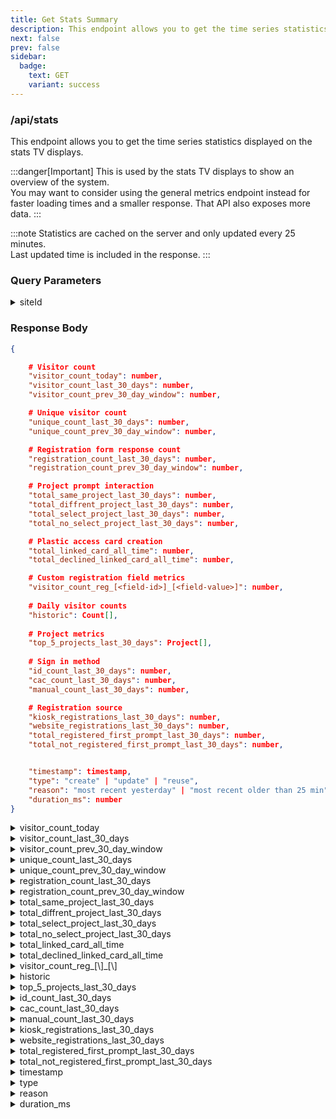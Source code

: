 ```yaml
---
title: Get Stats Summary
description: This endpoint allows you to get the time series statistics displayed on the stats TV displays.
next: false
prev: false
sidebar:
  badge:
    text: GET
    variant: success
---
```





### <Badge text="GET" variant="success" size="large"/> /api/stats
This endpoint allows you to get the time series statistics displayed on the stats TV displays.

:::danger[Important]
This is used by the stats TV displays to show an overview of the system.<br/>
You may want to consider using the general metrics endpoint instead for faster loading times and a smaller response.  That API also exposes more data.
:::

:::note
Statistics are cached on the server and only updated every 25 minutes.<br/>
Last updated time is included in the response.
:::


### Query Parameters
<details>
    <summary>siteId</summary>
    ID of the subsite to filter announcements by.  Default is "main".
</details>


### Response Body
```json
{

    # Visitor count
    "visitor_count_today": number,
    "visitor_count_last_30_days": number,
    "visitor_count_prev_30_day_window": number,

    # Unique visitor count
    "unique_count_last_30_days": number,
    "unique_count_prev_30_day_window": number,

    # Registration form response count
    "registration_count_last_30_days": number,
    "registration_count_prev_30_day_window": number,

    # Project prompt interaction
    "total_same_project_last_30_days": number,
    "total_diffrent_project_last_30_days": number,
    "total_select_project_last_30_days": number,
    "total_no_select_project_last_30_days": number,

    # Plastic access card creation
    "total_linked_card_all_time": number,
    "total_declined_linked_card_all_time": number,

    # Custom registration field metrics
    "visitor_count_reg_[<field-id>]_[<field-value>]": number,
    
    # Daily visitor counts
    "historic": Count[],
    
    # Project metrics
    "top_5_projects_last_30_days": Project[],
    
    # Sign in method
    "id_count_last_30_days": number,
    "cac_count_last_30_days": number,
    "manual_count_last_30_days": number,

    # Registration source
    "kiosk_registrations_last_30_days": number,
    "website_registrations_last_30_days": number,
    "total_registered_first_prompt_last_30_days": number,
    "total_not_registered_first_prompt_last_30_days": number,


    "timestamp": timestamp,
    "type": "create" | "update" | "reuse",
    "reason": "most recent yesterday" | "most recent older than 25 min" | "within cooldown",
    "duration_ms": number
}
```
<details>
    <summary>visitor_count_today</summary>
    How many total visitors signed in to the system today.<br/>
    This includes duplicate visitors if they entered, exited, and entered again.<br/>
    This endpoint does not provide a daily unique visitor count.
</details>
<details>
    <summary>visitor_count_last_30_days</summary>
    How many total visitors signed in to the system in the last 30 days.<br/>
    This includes duplicate visitors if they entered, exited, and entered again.<br/>
    See `unique_count_last_30_day` for unique visitors.
</details>
<details>
    <summary>visitor_count_prev_30_day_window</summary>
    How many total visitors signed in to the system 60-30 days ago. (previous period)<br/>
    This includes duplicate visitors if they entered, exited, and entered again.<br/>
    See `unique_count_prev_30_day_window` for unique visitors.
</details>

<details>
    <summary>unique_count_last_30_days</summary>
    How many unique visitors signed in to the system in the last 30 days.
</details>
<details>
    <summary>unique_count_prev_30_day_window</summary>
    How many unique visitors signed in to the system 60-30 days ago. (previous period)
</details>

<details>
    <summary>registration_count_last_30_days</summary>
    How many registration form responses were submitted in the last 30 days.
</details>
<details>
    <summary>registration_count_prev_30_day_window</summary>
    How many registration form responses were submitted 60-30 days ago. (previous period)
</details>

<details>
    <summary>total_same_project_last_30_days</summary>
    How many visitors selected the same project as their last visit in the last 30 days.
</details>
<details>
    <summary>total_diffrent_project_last_30_days</summary>
    How many visitors selected a different project than their last visit in the last 30 days.
</details>
<details>
    <summary>total_select_project_last_30_days</summary>
    How many visitors selected a project in the last 30 days.
</details>
<details>
    <summary>total_no_select_project_last_30_days</summary>
    How many visitors did not select a project and ignored the prompt in the last 30 days.
</details>
<details>
    <summary>total_linked_card_all_time</summary>
    How many plastic access cards have been linked to the system all time.
</details>
<details>
    <summary>total_declined_linked_card_all_time</summary>
    How many users have declined the offer for a plastic access card all time.
</details>
<details>
    <summary>visitor_count_reg_[\<field-id>]_[\<field-value>]</summary>
    How many visitors selected the given field value in the last 30 days.<br/>
    `<field-id>` is the ID of the custom registration field.<br/>
    `<field-value>` is the value the user selected.
</details>

<details>
    <summary>historic</summary>
    Array of historic visitor counts for the last 30 days.

    ```json
    [
        {
            "timestamp": timestamp,
            "visitor_count": number
        },
        {...}
    ]
    ```

    <details>
        <summary>timestamp</summary>
        Unix Epoch format (millis). This is the day when the visitor count was recorded.
    </details>
    <details>
        <summary>visitor_count</summary>
        How many visitors signed in this day.
    </details>

</details>

<details>
    <summary>top_5_projects_last_30_days</summary>
    Array of the top 5 projects visitors used in the last 30 days.

    ```json
    [
        {
            "name": string,
            "visitor_count": number,
            "unique_visitors": number
        },
        {...}
    ]
    ```

    <details>
        <summary>name</summary>
        Name of the project.
    </details>
    <details>
        <summary>visitor_count</summary>
        How many visitors selected this project in the last 30 days.
    </details>
    <details>
        <summary>unique_visitors</summary>
        How many unique visitors selected this project in the last 30 days.
    </details>

</details>

<details>
    <summary>id_count_last_30_days</summary>
    How many visitors signed in with a plastic access card in the last 30 days.
    :::note
    This feature may not be enabled for your system.
    :::
</details>
<details>
    <summary>cac_count_last_30_days</summary>
    How many visitors signed in with a military ID card in the last 30 days.<br/>
</details>
<details>
    <summary>manual_count_last_30_days</summary>
    How many visitors signed in manually in the last 30 days.
</details>
<details>
    <summary>kiosk_registrations_last_30_days</summary>
    How many visitors registered through the kiosk in the last 30 days.
</details>
<details>
    <summary>website_registrations_last_30_days</summary>
    How many visitors registered through the website in the last 30 days.
</details>
<details>
    <summary>total_registered_first_prompt_last_30_days</summary>
    How many visitors registered on the kiosk immediately after we asked in the last 30 days.
</details>
<details>
    <summary>total_not_registered_first_prompt_last_30_days</summary>
    How many visitors ignored the first kiosk prompt in the last 30 days.
</details>


<details>
    <summary>timestamp</summary>
    Unix Epoch format (millis). This is the time when the statistics were last updated.
</details>
<details>
    <summary>type <Badge text="Internal" variant="caution"/></summary>
    How the data was saved in the cache.<br/>
    `create` - New rows were created.<br/>
    `update` - Existing rows were updated.<br/>
    `reuse` - No change - rows read from cache.
</details>
<details>
    <summary>reason <Badge text="Internal" variant="caution"/></summary>
    Reason for the update.<br/>
    `most recent yesterday` - The most recent statistic was updated yesterday.<br/>
    `most recent older than 25 min` - The most recent statistic was updated more than 25 minutes ago.<br/>
    `within cooldown` - No update - the data was read from the cache.
</details>
<details>
    <summary>duration_ms</summary>
    How long the update took in milliseconds.
</details>